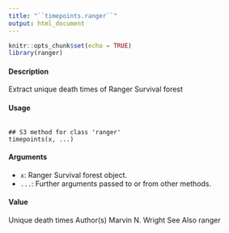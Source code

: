 ---
title: "``timepoints.ranger``"
output: html_document
---

```{r setup, include=FALSE}
knitr::opts_chunk$set(echo = TRUE)
library(ranger)
```

#### Description

Extract unique death times of Ranger Survival forest

#### Usage

<pre><code>
## S3 method for class 'ranger'
timepoints(x, ...)
</code></pre>

#### Arguments

* ``x``: Ranger Survival forest object.
* ``...``: Further arguments passed to or from other methods.

#### Value
Unique death times
Author(s)
Marvin N. Wright
See Also
ranger
